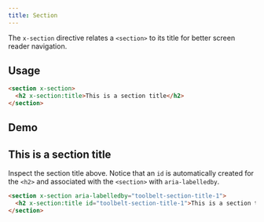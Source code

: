 ```yaml
---
title: Section
---
```



<Toolbelt />

The `x-section` directive relates a `<section>` to its title for better screen reader navigation.

## Usage

```html
<section x-section>
  <h2 x-section:title>This is a section title</h2>
</section>
```

## Demo

<Card>
  <section x-init="" x-section="">
    <h2 x-section:title="">This is a section title</h2>
  </section>
</Card>

Inspect the section title above. Notice that an `id` is automatically created for the `<h2>` and associated with the `<section>` with `aria-labelledby`.

```html ins="aria-labelledby="toolbelt-section-title-1"" ins="id="toolbelt-section-title-1""
<section x-section aria-labelledby="toolbelt-section-title-1">
  <h2 x-section:title id="toolbelt-section-title-1">This is a section title</h2>
</section>
```
